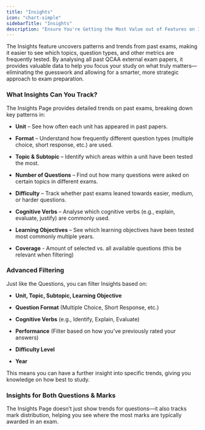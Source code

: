 ```yaml
---
title: "Insights"
icon: "chart-simple"
sidebarTitle: "Insights"
description: "Ensure You're Getting the Most Value out of Features on Insights"
---
```


The Insights feature uncovers patterns and trends from past exams, making it easier to see which topics, question types, and other metrics are frequently tested. By analysing all past QCAA external exam papers, it provides valuable data to help you focus your study on what truly matters—eliminating the guesswork and allowing for a smarter, more strategic approach to exam preparation.

### What Insights Can You Track?

The Insights Page provides detailed trends on past exams, breaking down key patterns in:

* **Unit** – See how often each unit has appeared in past papers.

* **Format** – Understand how frequently different question types (multiple choice, short response, etc.) are used.

* **Topic & Subtopic** – Identify which areas within a unit have been tested the most.

* **Number of Questions** – Find out how many questions were asked on certain topics in different exams.

* **Difficulty** – Track whether past exams leaned towards easier, medium, or harder questions.

* **Cognitive Verbs** – Analyse which cognitive verbs (e.g., explain, evaluate, justify) are commonly used.

* **Learning Objectives** – See which learning objectives have been tested most commonly multiple years.

* **Coverage** - Amount of selected vs. all available questions (this be relevant when filtering)

### Advanced Filtering

Just like the Questions, you can filter Insights based on:

* **Unit, Topic, Subtopic, Learning Objective**

* **Question Format** (Multiple Choice, Short Response, etc.)

* **Cognitive Verbs** (e.g., Identify, Explain, Evaluate)

* **Performance** (Filter based on how you’ve previously rated your answers)

* **Difficulty Level**

* **Year**

This means you can have a further insight into specific trends, giving you knowledge on how best to study.

### Insights for Both Questions & Marks

The Insights Page doesn’t just show trends for questions—it also tracks mark distribution, helping you see where the most marks are typically awarded in an exam.